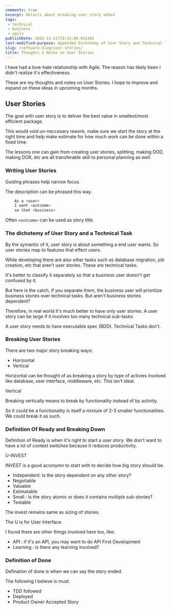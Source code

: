 ```yaml
---
comments: true
excerpt: Details about breaking user story added
tags:
 - technical
 - business
 - agile
publishDate: 2022-11-21T20:52:08.052481
last-modified-purpose: Appended Dichotemy of User Story and Technical Tasks
slug: /software-blog/user-stories/
title: Thoughts & Notes on User Stories
---
```


I have had a love-hate relationship with Agile. The reason has likely been I didn't realize it's effectiveness.

These are my thoughts and notes on User Stories. I hope to improve and expand on these ideas in upcoming months.

## User Stories

The goal with user story is to deliver the best value in smallest/most efficient package.

This would void un-neccesary rework, make sure we start the story at the right time and help make estimate for how much work can be done within a fixed time.

The lessons one can gain from creating user stories, splitting, making DOD, making DOR, etc are all transferable skill to personal planning as well.

### Writing User Stories

Guiding phrases help narrow focus.

The description can be phrased this way.

```java
    As a <user>
    I want <outcome>
    so that <business>
```

Often `<outcome>` can be used as story title.

### The dichotemy of User Story and a Technical Task

By the symantic of it, user story is about something a end user wants. So user stories map to features that effect users.

While developing there are also other tasks such as database migration, job creation, etc that aren't user stories. These are technical tasks.

It's better to classify it separately  so that a business user doesn't get confused by it.

But here is the catch, if you separate them, the business user will prioritize business stories over technical tasks. But aren't business stories dependent?

Therefore, in real world it's much better to have only user stories. A user story can be large if it involves too many technical sub-tasks.

A user story needs to have executable spec (BDD). Technical Tasks don't.


<Tip content='Having only User Stories means the number of user stories are less making it easier to remember and manage.' />

### Breaking User Stories

There are two major story breaking ways:

- Horizontal
- Vertical

Horizontal can be thought of as breaking a story by type of activies involved like database, user interface, middleware, etc. This isn't ideal.

Vertical

Breaking vertically means to break by functionality instead of by activity.

So it could be a functionality is itself a mixture of 2-3 smaller functionalities. We could break it as such.

### Definition Of Ready and Breaking Down

Definition of Ready is when it's right to start a user story. We don't want to have a lot of context switches because it reduces productivity.

U-INVEST

INVEST is a good acronymn to start with to decide how big story should be.

- Independent: Is the story dependent on any other story?
- Negotiable
- Valuable
- Estimatable
- Small : Is the story atomic or does it contains multiple sub-stories?
- Testable

The invest remains same as sizing of stories.

The U is for User Interface.

I found there are other things involved here too, like:

- API : if it's an API, you may want to do API First Development
- Learning : is there any learning involved?

### Definition of Done

Defination of done is when we can say the story ended.

The following I believe is must.

- TDD followed
- Deployed
- Product Owner Accepted Story
